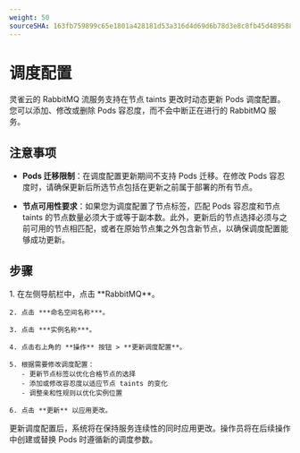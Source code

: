 ```yaml
---
weight: 50
sourceSHA: 163fb759899c65e1801a428181d53a316d4d69d6b78d3e8c8fb45d489588cd15
---
```


# 调度配置

灵雀云的 RabbitMQ 流服务支持在节点 taints 更改时动态更新 Pods 调度配置。您可以添加、修改或删除 Pods 容忍度，而不会中断正在进行的 RabbitMQ 服务。

## 注意事项

- **Pods 迁移限制**：在调度配置更新期间不支持 Pods 迁移。在修改 Pods 容忍度时，请确保更新后所选节点包括在更新之前属于部署的所有节点。

- **节点可用性要求**：如果您为调度配置了节点标签，匹配 Pods 容忍度和节点 taints 的节点数量必须大于或等于副本数。此外，更新后的节点选择必须与之前可用的节点相匹配，或者在原始节点集之外包含新节点，以确保调度配置能够成功更新。

## 步骤

<Tabs>
  <Tab label="网页控制台">
    1. 在左侧导航栏中，点击 **RabbitMQ**。

    2. 点击 ***命名空间名称***。

    3. 点击 ***实例名称***。

    4. 点击右上角的 **操作** 按钮 > **更新调度配置**。

    5. 根据需要修改调度配置：
       - 更新节点标签以优化合格节点的选择
       - 添加或修改容忍度以适应节点 taints 的变化
       - 调整亲和性规则以优化实例位置

    6. 点击 **更新** 以应用更改。
  </Tab>
</Tabs>

更新调度配置后，系统将在保持服务连续性的同时应用更改。操作员将在后续操作中创建或替换 Pods 时遵循新的调度参数。
